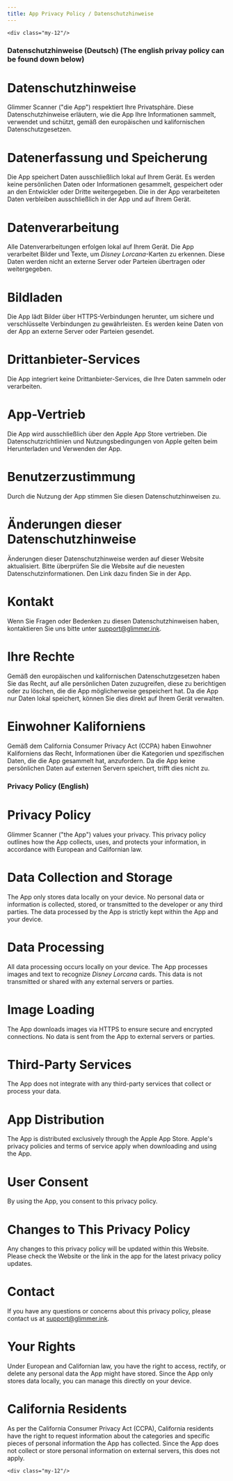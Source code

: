 ```yaml
---
title: App Privacy Policy / Datenschutzhinweise
---
```




<Legal title={frontmatter.title}>

    <div class="my-12"/>

### Datenschutzhinweise (Deutsch) (The english privay policy can be found down below)

# Datenschutzhinweise

Glimmer Scanner ("die App") respektiert Ihre Privatsphäre. Diese Datenschutzhinweise erläutern, wie die App Ihre Informationen sammelt, verwendet und schützt, gemäß den europäischen und kalifornischen Datenschutzgesetzen.

# Datenerfassung und Speicherung

Die App speichert Daten ausschließlich lokal auf Ihrem Gerät. Es werden keine persönlichen Daten oder Informationen gesammelt, gespeichert oder an den Entwickler oder Dritte weitergegeben. Die in der App verarbeiteten Daten verbleiben ausschließlich in der App und auf Ihrem Gerät.

# Datenverarbeitung

Alle Datenverarbeitungen erfolgen lokal auf Ihrem Gerät. Die App verarbeitet Bilder und Texte, um *Disney Lorcana*-Karten zu erkennen. Diese Daten werden nicht an externe Server oder Parteien übertragen oder weitergegeben.

# Bildladen

Die App lädt Bilder über HTTPS-Verbindungen herunter, um sichere und verschlüsselte Verbindungen zu gewährleisten. Es werden keine Daten von der App an externe Server oder Parteien gesendet.

# Drittanbieter-Services

Die App integriert keine Drittanbieter-Services, die Ihre Daten sammeln oder verarbeiten.

# App-Vertrieb

Die App wird ausschließlich über den Apple App Store vertrieben. Die Datenschutzrichtlinien und Nutzungsbedingungen von Apple gelten beim Herunterladen und Verwenden der App.

# Benutzerzustimmung

Durch die Nutzung der App stimmen Sie diesen Datenschutzhinweisen zu.

# Änderungen dieser Datenschutzhinweise

Änderungen dieser Datenschutzhinweise werden auf dieser Website aktualisiert. Bitte überprüfen Sie die Website auf die neuesten Datenschutzinformationen. Den Link dazu finden Sie in der App.

# Kontakt

Wenn Sie Fragen oder Bedenken zu diesen Datenschutzhinweisen haben, kontaktieren Sie uns bitte unter support@glimmer.ink.

# Ihre Rechte

Gemäß den europäischen und kalifornischen Datenschutzgesetzen haben Sie das Recht, auf alle persönlichen Daten zuzugreifen, diese zu berichtigen oder zu löschen, die die App möglicherweise gespeichert hat. Da die App nur Daten lokal speichert, können Sie dies direkt auf Ihrem Gerät verwalten.

# Einwohner Kaliforniens

Gemäß dem California Consumer Privacy Act (CCPA) haben Einwohner Kaliforniens das Recht, Informationen über die Kategorien und spezifischen Daten, die die App gesammelt hat, anzufordern. Da die App keine persönlichen Daten auf externen Servern speichert, trifft dies nicht zu.


### Privacy Policy (English)

# Privacy Policy

Glimmer Scanner ("the App") values your privacy. This privacy policy outlines how the App collects, uses, and protects your information, in accordance with European and Californian law.

# Data Collection and Storage

The App only stores data locally on your device. No personal data or information is collected, stored, or transmitted to the developer or any third parties. The data processed by the App is strictly kept within the App and your device.

# Data Processing

All data processing occurs locally on your device. The App processes images and text to recognize *Disney Lorcana* cards. This data is not transmitted or shared with any external servers or parties.

# Image Loading

The App downloads images via HTTPS to ensure secure and encrypted connections. No data is sent from the App to external servers or parties.

# Third-Party Services

The App does not integrate with any third-party services that collect or process your data.

# App Distribution

The App is distributed exclusively through the Apple App Store. Apple's privacy policies and terms of service apply when downloading and using the App.

# User Consent

By using the App, you consent to this privacy policy.

# Changes to This Privacy Policy

Any changes to this privacy policy will be updated within this Website. Please check the Website or the link in the app for the latest privacy policy updates.

# Contact

If you have any questions or concerns about this privacy policy, please contact us at support@glimmer.ink.

# Your Rights

Under European and Californian law, you have the right to access, rectify, or delete any personal data the App might have stored. Since the App only stores data locally, you can manage this directly on your device.

# California Residents

As per the California Consumer Privacy Act (CCPA), California residents have the right to request information about the categories and specific pieces of personal information the App has collected. Since the App does not collect or store personal information on external servers, this does not apply.

    <div class="my-12"/>

</Legal>
